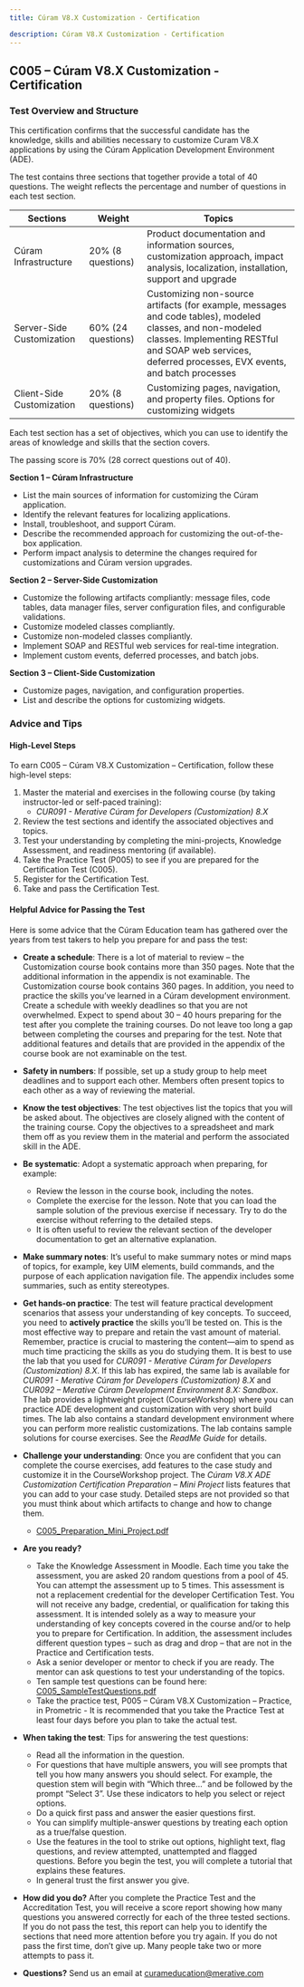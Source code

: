 ```yaml
---
title: Cúram V8.X Customization - Certification

description: Cúram V8.X Customization - Certification
---
```


## C005 – Cúram V8.X Customization - Certification

### Test Overview and Structure

This certification confirms that the successful candidate has the knowledge, skills and abilities necessary to customize Curam V8.X applications by using the Cúram Application Development Environment (ADE).

The test contains three sections that together provide a total of 40 questions. The weight reflects the percentage and number of questions in each test section.

| Sections | Weight | Topics |
|--------------|--------|--------|
| Cúram Infrastructure | 20% (8 questions) | Product documentation and information sources, customization approach, impact analysis, localization, installation, support and upgrade |
| Server-Side Customization | 60% (24 questions) | Customizing non-source artifacts (for example, messages and code tables), modeled classes, and non-modeled classes. Implementing RESTful and SOAP web services, deferred processes, EVX events, and batch processes |
| Client-Side Customization | 20% (8 questions) | Customizing pages, navigation, and property files. Options for customizing widgets |

Each test section has a set of objectives, which you can use to identify the areas of knowledge and skills that the section covers.

The passing score is 70% (28 correct questions out of 40).

**Section 1 – Cúram Infrastructure**

+ List the main sources of information for customizing the Cúram application.
+ Identify the relevant features for localizing applications.
+ Install, troubleshoot, and support Cúram.
+ Describe the recommended approach for customizing the out-of-the-box application.
+ Perform impact analysis to determine the changes required for customizations and Cúram version upgrades.


**Section 2 – Server-Side Customization**

+ Customize the following artifacts compliantly: message files, code tables, data manager files, server configuration files, and configurable validations.
+ Customize modeled classes compliantly.
+ Customize non-modeled classes compliantly.
+ Implement SOAP and RESTful web services for real-time integration.
+ Implement custom events, deferred processes, and batch jobs.


**Section 3 – Client-Side Customization**

+ Customize pages, navigation, and configuration properties.
+ List and describe the options for customizing widgets.


### Advice and Tips

#### High-Level Steps

To earn C005 – Cúram V8.X Customization – Certification, follow these high-level steps:

1. Master the material and exercises in the following course (by taking instructor-led or self-paced training):
    + *CUR091 - Merative Cúram for Developers (Customization) 8.X*
2. Review the test sections and identify the associated objectives and topics.
3. Test your understanding by completing the mini-projects, Knowledge Assessment, and readiness mentoring (if available).
4. Take the Practice Test (P005) to see if you are prepared for the Certification Test (C005). 
5. Register for the Certification Test.
6. Take and pass the Certification Test.

#### Helpful Advice for Passing the Test

Here is some advice that the Cúram Education team has gathered over the years from test takers to help you prepare for and pass the test:

+ **Create a schedule**: There is a lot of material to review – the Customization course book contains more than 350 pages. Note that the additional information in the appendix is not examinable. The Customization course book contains 360 pages. In addition, you need to practice the skills you’ve learned in a Cúram development environment. Create a schedule with weekly deadlines so that you are not overwhelmed. Expect to spend about 30 – 40 hours preparing for the test after you complete the training courses. Do not leave too long a gap between completing the courses and preparing for the test. Note that additional features and details that are provided in the appendix of the course book are not examinable on the test.


+ **Safety in numbers**: If possible, set up a study group to help meet deadlines and to support each other. Members often present topics to each other as a way of reviewing the material.


+ **Know the test objectives**: The test objectives list the topics that you will be asked about. The objectives are closely aligned with the content of the training course. Copy the objectives to a spreadsheet and mark them off as you review them in the material and perform the associated skill in the ADE.


+ **Be systematic**: Adopt a systematic approach when preparing, for example:
    + Review the lesson in the course book, including the notes.
    + Complete the exercise for the lesson. Note that you can load the sample solution of the previous exercise if necessary. Try to do the exercise without referring to the detailed steps.
    + It is often useful to review the relevant section of the developer documentation to get an alternative explanation.


+ **Make summary notes**: It’s useful to make summary notes or mind maps of topics, for example, key UIM elements, build commands, and the purpose of each application navigation file. The appendix includes some summaries, such as entity stereotypes.


+ **Get hands-on practice**: The test will feature practical development scenarios that assess your understanding of key concepts. To succeed, you need to **actively practice** the skills you’ll be tested on. This is the most effective way to prepare and retain the vast amount of material. Remember, practice is crucial to mastering the content—aim to spend as much time practicing the skills as you do studying them. It is best to use the lab that you used for *CUR091 - Merative Cúram for Developers (Customization) 8.X*. If this lab has expired, the same lab is available for *CUR091 - Merative Cúram for Developers (Customization) 8.X* and *CUR092 – Merative Cúram Development Environment 8.X: Sandbox*. The lab provides a lightweight project (CourseWorkshop) where you can practice ADE development and customization with very short build times.  The lab also contains a standard development environment where you can perform more realistic customizations. The lab contains sample solutions for course exercises. See the *ReadMe Guide* for details.


+ **Challenge your understanding**: Once you are confident that you can complete the course exercises, add features to the case study and customize it in the CourseWorkshop project. The *Cúram V8.X ADE Customization Certification Preparation – Mini Project* lists features that you can add to your case study. Detailed steps are not provided so that you must think about which artifacts to change and how to change them.
    + [C005_Preparation_Mini_Project.pdf](/pdf/education/C005_Preparation_Mini_Project.pdf)


+ **Are you ready?**
    + Take the Knowledge Assessment in Moodle. Each time you take the assessment, you are asked 20 random questions from a pool of 45. You can attempt the assessment up to 5 times. This assessment is not a replacement credential for the developer Certification Test. You will not receive any badge, credential, or qualification for taking this assessment. It is intended solely as a way to measure your understanding of key concepts covered in the course and/or to help you to prepare for Certification.  In addition, the assessment includes different question types – such as drag and drop – that are not in the Practice and Certification tests. 
    + Ask a senior developer or mentor to check if you are ready. The mentor can ask questions to test your understanding of the topics.
    + Ten sample test questions can be found here: [C005_SampleTestQuestions.pdf](/pdf/education/C005_SampleTestQuestions.pdf)
    + Take the practice test, P005 – Cúram V8.X Customization – Practice, in Prometric - It is recommended that you take the Practice Test at least four days before you plan to take the actual test.


+ **When taking the test**: Tips for answering the test questions:
    + Read all the information in the question.  
    + For questions that have multiple answers, you will see prompts that tell you how many answers you should select. For example, the question stem will begin with “Which three…” and be followed by the prompt “Select 3”. Use these indicators to help you select or reject options.
    + Do a quick first pass and answer the easier questions first.
    + You can simplify multiple-answer questions by treating each option as a true/false question. 
    + Use the features in the tool to strike out options, highlight text, flag questions, and review attempted, unattempted and flagged questions.  Before you begin the test, you will complete a tutorial that explains these features.
    + In general trust the first answer you give.


+ **How did you do?** After you complete the Practice Test and the Accreditation Test, you will receive a score report showing how many questions you answered correctly for each of the three tested sections. If you do not pass the test, this report can help you to identify the sections that need more attention before you try again. If you do not pass the first time, don’t give up. Many people take two or more attempts to pass it.


+ **Questions?** Send us an email at [curameducation@merative.com](mailto:curameducation@merative.com)